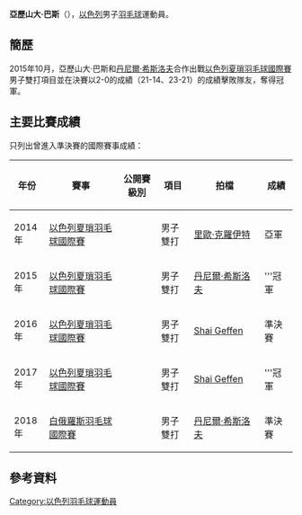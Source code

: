 {{noteTA|G1=Badminton}}
{{Infobox 羽球選手
| playername              = 亞歷山大·巴斯<br />{{lang|en|Alexander Bass}}
| image                   = 
| size                    = 
| caption                 = 
| birth_name              = 
| date_of_birth           = 
| place_of_birth          = 
| height                  = 
| weight                  = 
| event                   = 男子單打、男子雙打、混合雙打
| country                 = {{ISR}}
| years_started           =
| handedness              = 
| coach                   = 
| highest_ranking         = 第140位（男雙-[[Shai_Geffen|Geffen]]）
| date_of_highest_ranking = 2016年12月22日 <ref name="ranking">{{en}}[http://bwfcontent.tournamentsoftware.com/ranking/player.aspx?id=12585&player=108927 BWF World Ranking - Ranking of Alexander BASS (15063)]</ref>
| current_ranking         = 第692位（男單）<br/>第208位（男雙-[[Shai_Geffen|Geffen]]）<br/>第1000位（混雙-[[达纳·库格尔|库格尔]]）
| date_of_current_ranking = 2016年12月29日<ref>{{en}}[http://bwfcontent.tournamentsoftware.com/ranking/category.aspx?id=12585&category=472 BWF World Ranking - BWF世界排名榜 (12/29/2016) - Men's singles]</ref><ref>{{en}}[http://bwfcontent.tournamentsoftware.com/ranking/category.aspx?id=12585&category=474 BWF World Ranking - BWF世界排名榜 (12/29/2016) - Men's doubles]</ref><ref>{{en}}[http://bwfcontent.tournamentsoftware.com/ranking/category.aspx?id=12585&category=476 BWF World Ranking - BWF世界排名榜 (12/29/2016) - Mixed doubles]</ref>
| played                  = 26勝–43負（男單）<br/>29勝–46負（男雙）<br/>3勝–7負（混雙）
| titles                  = 
| bwf_profile             = BF402F3C-5035-4ACD-9619-F5C785913FAE
| bwf_id                  = 15063
| updated                 = 2016年12月29日
}}
{{MedalTableTop}}
{{MedalSport | 男子[[羽毛球|羽毛球]]}}
{{MedalCountry | {{ISR}}}}
{{MedalBottom}}
'''亞歷山大·巴斯'''（{{lang|en|'''Alexander Bass'''}}{{bd|||}}），[[以色列|以色列]]男子[[羽毛球|羽毛球]]運動員。

== 簡歷 ==
2015年10月，亞歷山大·巴斯和[[丹尼爾·希斯洛夫|丹尼爾·希斯洛夫]]合作出戰[[2015年以色列夏瑣羽毛球國際賽|以色列夏瑣羽毛球國際賽]]男子雙打項目並在決賽以2-0的成績（21-14、23-21）的成績擊敗隊友，奪得冠軍。

==主要比賽成績==
只列出曾進入準決賽的國際賽事成績：
{| class=wikitable style="text-align:center; font-size:small;" 
!width="50"|年份
!width="180"|賽事
!width="80"|公開賽級別
!width="60"|項目
!width="150"|拍檔
!width="50"|成績
|-
!rowspan="1"|2014年
|[[2014年以色列夏瑣羽毛球國際賽|以色列夏瑣羽毛球國際賽]]
|{{BWFIS}}
|男子雙打
|[[里歐·克羅伊特|里歐·克羅伊特]]
|bgcolor="silver"|亞軍
|-
!rowspan="1"|2015年
|[[2015年以色列夏瑣羽毛球國際賽|以色列夏瑣羽毛球國際賽]]
|{{BWFFS}}
|男子雙打
|[[丹尼爾·希斯洛夫|丹尼爾·希斯洛夫]]
|bgcolor="gold"|'''冠軍
|-
!rowspan="1"|2016年
|[[2016年以色列夏瑣羽毛球國際賽|以色列夏瑣羽毛球國際賽]]
|{{BWFFS}}
|男子雙打
|[[Shai_Geffen|Shai Geffen]]
|bgcolor="#b8860b"|準決賽
|-
!rowspan="1"|2017年
|[[2017年以色列夏瑣羽毛球國際賽|以色列夏瑣羽毛球國際賽]]
|{{BWFFS}}
|男子雙打
|[[Shai_Geffen|Shai Geffen]]
|bgcolor="gold"|'''冠軍
|-
!rowspan="1"|2018年
|[[2018年白俄羅斯羽毛球國際賽|白俄羅斯羽毛球國際賽]]
|{{BWFFS}}
|男子雙打
|[[丹尼爾·希斯洛夫|丹尼爾·希斯洛夫]]
|bgcolor="#b8860b"|準決賽
|}
{{BWF賽事級別索引}}

== 參考資料 ==
{{Reflist}}

{{DEFAULTSORT:Bass, Alexander}}
[[Category:以色列羽毛球運動員|Category:以色列羽毛球運動員]]